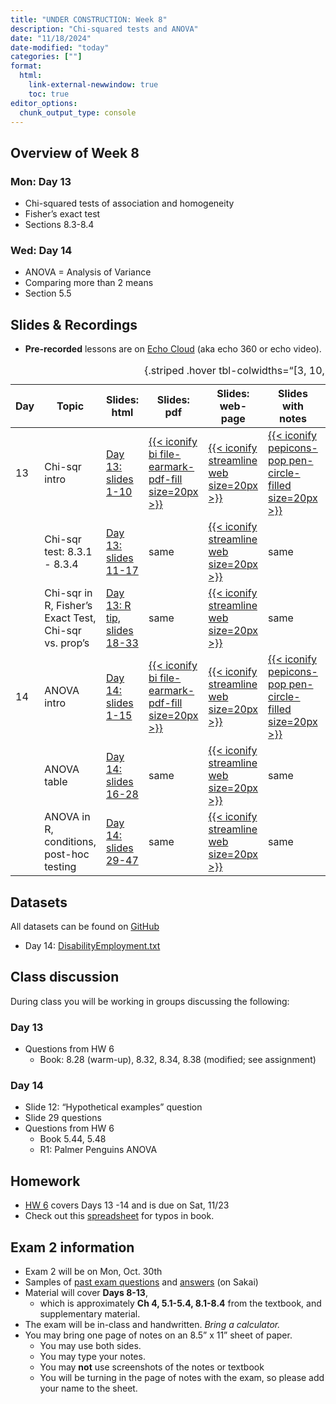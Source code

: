 ```yaml
---
title: "UNDER CONSTRUCTION: Week 8"
description: "Chi-squared tests and ANOVA"
date: "11/18/2024"
date-modified: "today"
categories: [""]
format: 
  html:
    link-external-newwindow: true
    toc: true
editor_options: 
  chunk_output_type: console
---
```


## Overview of Week 8

::::: grid
::: g-col-6
### Mon: Day 13

-   Chi-squared tests of association and homogeneity
-   Fisher’s exact test
-   Sections 8.3-8.4
:::

::: g-col-6
### Wed: Day 14

-   ANOVA = Analysis of Variance
-   Comparing more than 2 means
-   Section 5.5
:::
:::::

## Slides & Recordings

-   **Pre-recorded** lessons are on [Echo Cloud](https://echo360.org/section/4a58d645-5753-4e4f-b962-f8825f59baba/home) (aka echo 360 or echo video).

| Day | Topic | Slides: html | Slides: pdf | Slides: web-page | Slides with notes | Recording Link | Duration | Code: qmd | Code: html |
|--------|--------|--------|--------|--------|--------|--------|--------|--------|--------|
| 13 | Chi-sqr intro | [Day 13: slides 1-10](../slides/Day13_bsta511.qmd) | [{{< iconify bi file-earmark-pdf-fill size=20px >}}](../slides_pdf/Day13_bsta511.pdf) | [{{< iconify streamline web size=20px >}}](../slides_md/Day13_bsta511_md.qmd) | [{{< iconify pepicons-pop pen-circle-filled size=20px >}}](../slides_notes/Day13_bsta511_notes.pdf) | [Day 13 Part 1](https://echo360.org/lesson/1e9ef7fd-7150-4651-8d22-d156f73b70f0/classroom#sortDirection=desc) | 18 min | [{{< iconify simple-icons:quarto >}}](https://github.com/niederhausen/BSTA_511_F24/blob/main/slides_code/Day13_bsta511_code.qmd) | [{{< iconify ph file-html-light size=25px >}}](../slides_code/Day13_bsta511_code.qmd) |
|  | Chi-sqr test: 8.3.1 - 8.3.4 | [Day 13: slides 11-17](../slides/Day13_bsta511.qmd#/expected-counts-if-variables-are-independent) | same | [{{< iconify streamline web size=20px >}}](../slides_md/Day13_bsta511_md.qmd#expected-counts-if-variables-are-independent) | same | [Day 13 Part 2](https://echo360.org/lesson/4f847964-7d54-4575-8631-7aa657293b07/classroom#sortDirection=desc) | 23 min | same | [{{< iconify ph file-html-light size=25px >}}](../slides_code/Day13_bsta511_code.qmd#expected-counts-if-variables-are-independent) |
|  | Chi-sqr in R, Fisher's Exact Test, Chi-sqr vs. prop's | [Day 13: R tip, slides 18-33](../slides/Day13_bsta511.qmd#/depression-vs.-physical-activity-dataset) | same | [{{< iconify streamline web size=20px >}}](../slides_md/Day13_bsta511_md.qmd#depression-vs.-physical-activity-dataset) | same | [Day 13 Part 3](https://echo360.org/lesson/5b2570fb-44f0-49f7-b149-779ad8c7f92a/classroom#sortDirection=desc) | 57 min | same | [{{< iconify ph file-html-light size=25px >}}](../slides_code/Day13_bsta511_code.qmd#depression-vs.-physical-activity-dataset) |
| 14 | ANOVA intro | [Day 14: slides 1-15](../slides/Day14_bsta511.qmd) | [{{< iconify bi file-earmark-pdf-fill size=20px >}}](../slides_pdf/Day14_bsta511.pdf) | [{{< iconify streamline web size=20px >}}](../slides_md/Day14_bsta511_md.qmd) | [{{< iconify pepicons-pop pen-circle-filled size=20px >}}](../slides_notes/Day14_bsta511_notes.pdf) | [Day 14 Part 1](https://echo360.org/lesson/7cddf89e-c0ea-49cf-a302-aafcf72db065/classroom#sortDirection=desc) | 29 min | [{{< iconify simple-icons:quarto >}}](https://github.com/niederhausen/BSTA_511_F24/blob/main/slides_code/Day14_bsta511_code.qmd) | [{{< iconify ph file-html-light size=25px >}}](../slides_code/Day14_bsta511_code.qmd) |
|  | ANOVA table | [Day 14: slides 16-28](../slides/Day14_bsta511.qmd#/anova-analysis-of-variance) | same | [{{< iconify streamline web size=20px >}}](../slides_md/Day14_bsta511_md.qmd#anova-analysis-of-variance) | same | [Day 14 Part 2](https://echo360.org/lesson/56dbcb9a-b61e-4b75-9071-c1ed45be37f4/classroom#sortDirection=desc) | 27 min | same | [{{< iconify ph file-html-light size=25px >}}](../slides_code/Day14_bsta511_code.qmd#anova-analysis-of-variance) |
|  | ANOVA in R, conditions, post-hoc testing | [Day 14: slides 29-47](../slides/Day14_bsta511.qmd#/thinking-about-the-f-statistic) | same | [{{< iconify streamline web size=20px >}}](../slides_md/Day14_bsta511_md.qmd#thinking-about-the-f-statistic) | same | [Day 14 Part 3](https://echo360.org/lesson/8682334b-aacc-4684-861f-4981f7314fe4/classroom#sortDirection=desc) | 39 min | same | [{{< iconify ph file-html-light size=25px >}}](../slides_code/Day14_bsta511_code.qmd#thinking-about-the-f-statistic) |

: {.striped .hover tbl-colwidths="\[3, 10, 8, 5, 5, 5, 6, 6, 5, 5\]"}

## Datasets

All datasets can be found on [GitHub](https://github.com/niederhausen/BSTA_511_F24/tree/main/data)

-   Day 14: [DisabilityEmployment.txt](/data/DisabilityEmployment.txt)

## Class discussion

During class you will be working in groups discussing the following:

### Day 13

-   Questions from HW 6
    -   Book: 8.28 (warm-up), 8.32, 8.34, 8.38 (modified; see assignment)

### Day 14

-   Slide 12: “Hypothetical examples” question
-   Slide 29 questions
-   Questions from HW 6
    -   Book 5.44, 5.48
    -   R1: Palmer Penguins ANOVA

## Homework

-   [HW 6](../homework/HW_6_F24_bsta511.qmd) covers Days 13 -14 and is due on Sat, 11/23
-   Check out this [spreadsheet](https://docs.google.com/spreadsheets/d/1k_NivXZftdlRgRyTT3fUZCndW4eoXCzAs-DEIml6K3Y/edit?gid=0#gid=0) for typos in book.

## Exam 2 information {#sec-Exam2info}

-   Exam 2 will be on Mon, Oct. 30th
-   Samples of [past exam questions](https://sakai.ohsu.edu/access/content/group/BSTA-511-1-AA-F24/Exam_samples/Exam_2_samples_Ch4_5.1-5.4_8.1-8.4.pdf) and [answers](https://sakai.ohsu.edu/access/content/group/BSTA-511-1-AA-F24/Exam_samples/Exam_2_samples_Ch4_5.1-5.4_8.1-8.4_answers.pdf) (on Sakai)
-   Material will cover **Days 8-13**,
    -   which is approximately **Ch 4, 5.1-5.4, 8.1-8.4** from the textbook, and supplementary material.
-   The exam will be in-class and handwritten. *Bring a calculator.*
-   You may bring one page of notes on an 8.5” x 11” sheet of paper.
    -   You may use both sides.
    -   You may type your notes.
    -   You may **not** use screenshots of the notes or textbook
    -   You will be turning in the page of notes with the exam, so please add your name to the sheet.
